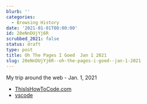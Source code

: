```yaml
---
blurb: ''
categories:
  - Browsing History
date: '2021-01-01T00:00:00'
id: 20eNnDUjYj6R
scrubbed_2021: false
status: draft
type: post
title: Oh The Pages I Goed  Jan 1 2021
slug: 20eNnDUjYj6R--oh-the-pages-i-goed--jan-1-2021
---
```


My trip around the web - Jan. 1, 2021

- [ThisIsHowToCode.com](https://www.thisishowtocode.com/)
- [vscode](https://vscode.readthedocs.io/en/latest/)
